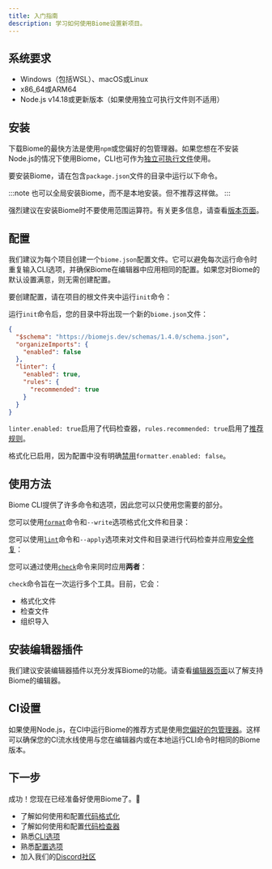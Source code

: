 ```yaml
---
title: 入门指南
description: 学习如何使用Biome设置新项目。
---
```



## 系统要求

- Windows（包括WSL）、macOS或Linux
- x86_64或ARM64
- Node.js v14.18或更新版本（如果使用独立可执行文件则不适用）

## 安装

下载Biome的最快方法是使用`npm`或您偏好的包管理器。如果您想在不安装Node.js的情况下使用Biome，CLI也可作为[独立可执行文件](/guides/manual-installation)使用。

要安装Biome，请在包含`package.json`文件的目录中运行以下命令。

<PackageManagerCommand
  npm="install --save-dev --save-exact @biomejs/biome"
  pnpm="add --save-dev --save-exact @biomejs/biome"
  yarn="add --dev --exact @biomejs/biome"
  bun="add --dev --exact @biomejs/biome"
/>

:::note
也可以全局安装Biome，而不是本地安装。但不推荐这样做。
:::

强烈建议在安装Biome时不要使用范围运算符。有关更多信息，请查看[版本页面](/internals/versioning/)。

## 配置

我们建议为每个项目创建一个`biome.json`配置文件。它可以避免每次运行命令时重复输入CLI选项，并确保Biome在编辑器中应用相同的配置。如果您对Biome的默认设置满意，则无需创建配置。

要创建配置，请在项目的根文件夹中运行`init`命令：

<PackageManagerBiomeCommand command="init" />

运行`init`命令后，您的目录中将出现一个新的`biome.json`文件：

```json title="biome.json"
{
  "$schema": "https://biomejs.dev/schemas/1.4.0/schema.json",
  "organizeImports": {
    "enabled": false
  },
  "linter": {
    "enabled": true,
    "rules": {
      "recommended": true
    }
  }
}
```

`linter.enabled: true`启用了代码检查器，`rules.recommended: true`启用了[推荐规则](/linter/rules/)。

格式化已启用，因为配置中没有明确[禁用](/reference/configuration/#formatterenabled)`formatter.enabled: false`。

## 使用方法

Biome CLI提供了许多命令和选项，因此您可以只使用您需要的部分。

您可以使用[`format`](/reference/cli#biome-format)命令和`--write`选项格式化文件和目录：

<PackageManagerBiomeCommand command="format <files> --write" />

您可以使用[`lint`](/reference/cli#biome-lint)命令和`--apply`选项来对文件和目录进行代码检查并应用[安全修复](/linter#safe-fixes)：

<PackageManagerBiomeCommand command="lint <files>" />

您可以通过使用[`check`](/reference/cli#biome-check)命令来同时应用**两者**：

<PackageManagerBiomeCommand command="check --apply <files>" />

`check`命令旨在一次运行多个工具。目前，它会：

- 格式化文件
- 检查文件
- 组织导入

## 安装编辑器插件

我们建议安装编辑器插件以充分发挥Biome的功能。请查看[编辑器页面](/guides/integrate-in-editor)以了解支持Biome的编辑器。

## CI设置

如果使用Node.js，在CI中运行Biome的推荐方式是使用[您偏好的包管理器](/guides/getting-started#installation)。这样可以确保您的CI流水线使用与您在编辑器内或在本地运行CLI命令时相同的Biome版本。

## 下一步

成功！您现在已经准备好使用Biome了。🥳

- 了解如何使用和配置[代码格式化](/formatter)
- 了解如何使用和配置[代码检查器](/linter)
- 熟悉[CLI选项](/reference/cli)
- 熟悉[配置选项](/reference/configuration)
- 加入我们的[Discord社区](https://discord.gg/BypW39g6Yc)
